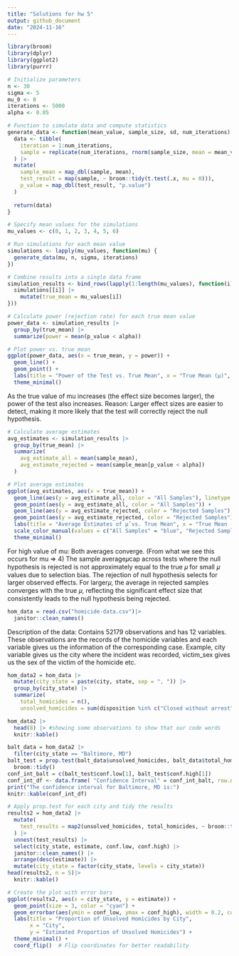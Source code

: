 ```yaml
---
title: "Solutions for hw 5"
output: github_document
date: "2024-11-16"
---
```


```r
library(broom)
library(dplyr)
library(ggplot2)
library(purrr)

# Initialize parameters
n <- 30
sigma <- 5
mu_0 <- 0
iterations <- 5000
alpha <- 0.05
```

```R
# Function to simulate data and compute statistics
generate_data <- function(mean_value, sample_size, sd, num_iterations) {
  data <- tibble(
    iteration = 1:num_iterations,
    sample = replicate(num_iterations, rnorm(sample_size, mean = mean_value, sd = sd), simplify = FALSE)
  ) |>
  mutate(
    sample_mean = map_dbl(sample, mean),
    test_result = map(sample, ~ broom::tidy(t.test(.x, mu = 0))),
    p_value = map_dbl(test_result, "p.value")
  )
  
  return(data)
}

# Specify mean values for the simulations
mu_values <- c(0, 1, 2, 3, 4, 5, 6)

# Run simulations for each mean value
simulations <- lapply(mu_values, function(mu) {
  generate_data(mu, n, sigma, iterations)
})

# Combine results into a single data frame
simulation_results <- bind_rows(lapply(1:length(mu_values), function(i) {
  simulations[[i]] |>
    mutate(true_mean = mu_values[i])
}))
```

```R
# Calculate power (rejection rate) for each true mean value
power_data <- simulation_results |>
  group_by(true_mean) |>
  summarize(power = mean(p_value < alpha))

# Plot power vs. true mean
ggplot(power_data, aes(x = true_mean, y = power)) +
  geom_line() +
  geom_point() +
  labs(title = "Power of the Test vs. True Mean", x = "True Mean (μ)", y = "Power (Rejection Rate)") +
  theme_minimal()
```

As the true value of mu increases (the effect size becomes larger), the power of the test also increases. Reason: Larger effect sizes are easier to detect, making it more likely that the test will correctly reject the null hypothesis.

```R
# Calculate average estimates
avg_estimates <- simulation_results |>
  group_by(true_mean) |>
  summarize(
    avg_estimate_all = mean(sample_mean),
    avg_estimate_rejected = mean(sample_mean[p_value < alpha])
  )

# Plot average estimates
ggplot(avg_estimates, aes(x = true_mean)) +
  geom_line(aes(y = avg_estimate_all, color = "All Samples"), linetype = "dotted") +
  geom_point(aes(y = avg_estimate_all, color = "All Samples")) +
  geom_line(aes(y = avg_estimate_rejected, color = "Rejected Samples"), linetype = "solid") +
  geom_point(aes(y = avg_estimate_rejected, color = "Rejected Samples")) +
  labs(title = "Average Estimates of μ̂ vs. True Mean", x = "True Mean (μ)", y = "Average Estimate of μ̂", color = "Sample Group") +
  scale_color_manual(values = c("All Samples" = "blue", "Rejected Samples" = "red")) +
  theme_minimal()
```

For high value of mu: Both averages converge. (From what we see this occurs for mu => 4)
The sample average𝜇cap across tests where the null hypothesis is rejected is not approximately equal to the true 𝜇 for small 𝜇 values due to selection bias. The rejection of null hypothesis selects for larger observed effects.
For larger𝜇, the average in rejected samples converges with the true 𝜇, reflecting the significant effect size that consistently leads to the null hypothesis being rejected.

```R
hom_data = read.csv("homicide-data.csv")|>
  janitor::clean_names()
```

Description of the data: Contains 52179 observations and has 12 variables. These observations are the records of the homicide variables and each variable gives us the information of the corresponding case. Example, city variable gives us the city where the incident was recorded, victim_sex gives us the sex of the victim of the homicide etc.

```R
hom_data2 = hom_data |>
  mutate(city_state = paste(city, state, sep = ", ")) |>
  group_by(city_state) |>
  summarize(
    total_homicides = n(),
    unsolved_homicides = sum(disposition %in% c("Closed without arrest", "Open/No arrest")))

hom_data2 |> 
  head(8) |> #showing some observations to show that our code words
  knitr::kable()
```

```R
balt_data = hom_data2 |>
  filter(city_state == "Baltimore, MD")
balt_test = prop.test(balt_data$unsolved_homicides, balt_data$total_homicides) |>
  broom::tidy()
conf_int_balt = c(balt_test$conf.low[1], balt_test$conf.high[1])
conf_int_df <- data.frame( "Confidence Interval" = conf_int_balt, row.names = c("Low", "High") ) # Print the confidence interval as a table
print("The confidence interval for Baltimore, MD is:") 
knitr::kable(conf_int_df)
```

```R
# Apply prop.test for each city and tidy the results
results2 = hom_data2 |>
  mutate(
    test_results = map2(unsolved_homicides, total_homicides, ~ broom::tidy(prop.test(.x, .y)))
  ) |>
  unnest(test_results) |>
  select(city_state, estimate, conf.low, conf.high) |>
  janitor::clean_names() |>
  arrange(desc(estimate)) |>
  mutate(city_state = factor(city_state, levels = city_state))
head(results2, n = 5)|>
  knitr::kable()
```
```R
# Create the plot with error bars
ggplot(results2, aes(x = city_state, y = estimate)) +
  geom_point(size = 3, color = "cyan") +
  geom_errorbar(aes(ymin = conf_low, ymax = conf_high), width = 0.2, color = "magenta") +
  labs(title = "Proportion of Unsolved Homicides by City",
       x = "City",
       y = "Estimated Proportion of Unsolved Homicides") +
  theme_minimal() +
  coord_flip()  # Flip coordinates for better readability


```
